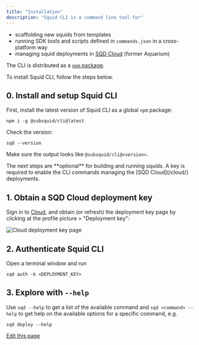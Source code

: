 ```yaml
---
title: "Installation"
description: "Squid CLI is a command line tool for"
---
```


* scaffolding new squids from templates
* running SDK tools and scripts defined in `commands.json` in a cross-platform way
* managing squid deployments in [SQD Cloud](/cloud/) (former Aquarium)

The CLI is distributed as a [`npm` package](https://www.npmjs.com/package/@subsquid/cli).

To install Squid CLI, follow the steps below.

## 0. Install and setup Squid CLI[​](#0-install-and-setup-squid-cli "Direct link to 0. Install and setup Squid CLI")

First, install the latest version of Squid CLI as a global `npm` package:

```
npm i -g @subsquid/cli@latest
```

Check the version:

```
sqd --version
```

Make sure the output looks like `@subsquid/cli@<version>`.

<Info>
  The next steps are **optional** for building and running squids. A key is required to enable the CLI commands managing the [SQD Cloud](/cloud/) deployments.
</Info>

## 1. Obtain a SQD Cloud deployment key[​](#1-obtain-a-sqd-cloud-deployment-key "Direct link to 1. Obtain a SQD Cloud deployment key")

Sign in to [Cloud](https://app.subsquid.io/), and obtain (or refresh) the deployment key page by clicking at the profile picture > "Deployment key":

![Cloud deployment key page](/images/squid-cli/installation/assets/images/installation-deployment-key-ef896c8762cb7816b0411ba16344c0cf.png)

## 2. Authenticate Squid CLI[​](#2-authenticate-squid-cli "Direct link to 2. Authenticate Squid CLI")

Open a terminal window and run

```
sqd auth -k <DEPLOYMENT_KEY>
```

## 3. Explore with `--help`[​](#3-explore-with---help "Direct link to 3-explore-with---help")

Use `sqd --help` to get a list of the available command and `sqd <command> --help` to get help on the available options for a specific command, e.g.

```
sqd deploy --help
```

[Edit this page](https://github.com/subsquid/docs/edit/master/docs/squid-cli/installation.md)
